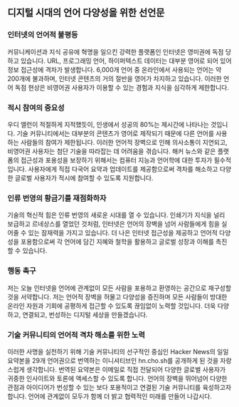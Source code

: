 

<CallToAction />

<Steps>

## 디지털 시대의 언어 다양성을 위한 선언문

### 인터넷의 언어적 불평등

커뮤니케이션과 지식 공유에 혁명을 일으킨 강력한 플랫폼인 인터넷은 영미권에 독점 당하고 있습니다. URL, 프로그래밍 언어, 하이퍼텍스트 데이터는 대부분 영어로 되어 있어 정보 접근성에 격차가 발생합니다. 6,000개 언어 중 온라인에서 사용되는 언어는 약 200개에 불과하며, 인터넷 콘텐츠의 거의 절반을 영어가 차지하고 있습니다. 이러한 언어 독점 현상은 비영어권 사용자가 이용할 수 있는 경험과 지식을 심각하게 제한합니다.

### 적시 참여의 중요성

우디 앨런이 적절하게 지적했듯이, 인생에서 성공의 80%는 제시간에 나타나는 것입니다. 기술 커뮤니티에서는 대부분의 콘텐츠가 영어로 제작되기 때문에 다른 언어를 사용하는 사람들의 참여가 제한됩니다. 이러한 언어적 장벽으로 인해 의사소통이 지연되고, 비영어권 사용자는 첨단 기술을 따라잡는 데 어려움을 겪습니다. 해커 뉴스와 같은 플랫폼의 접근성과 포용성을 보장하기 위해서는 컴퓨터 지능과 언어학에 대한 투자가 필수적입니다. 사용자에게 직접 다국어 요약과 업데이트를 제공함으로써 격차를 해소하고 다양한 글로벌 사용자가 적시에 참여할 수 있도록 지원합니다.

### 인류 번영의 황금기를 재점화하자

기술의 혁신적 힘은 인류 번영의 새로운 시대를 열 수 있습니다. 인쇄기가 지식을 널리 보급하고 르네상스를 열었던 것처럼, 인터넷은 언어의 장벽을 넘어 사람들에게 힘을 실어줄 수 있는 잠재력을 가지고 있습니다. 더 나은 인터넷 접근성을 제공하고 언어적 다양성을 포용함으로써 각 언어에 담긴 지혜와 철학을 활용하고 글로벌 성장과 이해를 촉진할 수 있습니다.

### 행동 촉구

저는 오늘 인터넷을 언어에 관계없이 모든 사람을 포용하고 환영하는 공간으로 재구성할 것을 서약합니다. 저는 언어적 장벽을 허물고 다양성을 증진하며 모든 사람들이 방대한 온라인 자원과 기회에 공평하게 접근할 수 있도록 끊임없이 노력할 것입니다. 더욱 다양하고, 연결되고, 번성하는 디지털 세상을 만들겠습니다.

### 기술 커뮤니티의 언어적 격차 해소를 위한 노력

이러한 사명을 실천하기 위해 기술 커뮤니티의 선구적인 중심인 Hacker News의 일일 요약본을 29개 언어권으로 번역하는 이니셔티브인 hn.cho.sh를 공개하게 된 것을 자랑스럽게 생각합니다. 번역된 요약본은 이메일로 직접 전달되어 다양한 글로벌 사용자가 귀중한 인사이트와 토론에 액세스할 수 있도록 합니다. 언어의 장벽을 뛰어넘어 다양한 관점과 아이디어가 번성할 수 있는 보다 포용적이고 연결된 기술 커뮤니티를 육성하고자 합니다. 언어에 관계없이 모두가 함께 더 밝고 협력적인 미래를 만들어 나갑시다.

</Steps>
